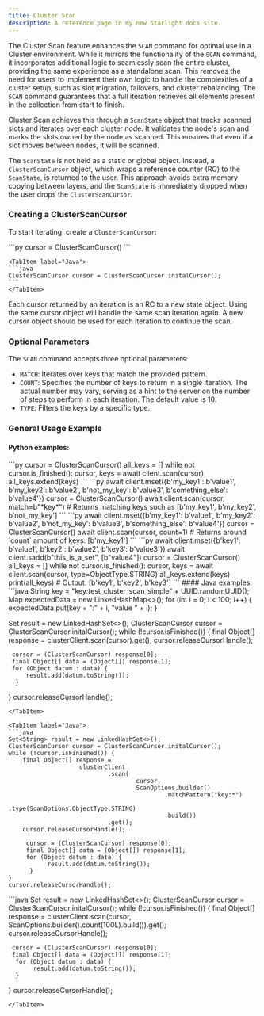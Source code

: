 ```yaml
---
title: Cluster Scan
description: A reference page in my new Starlight docs site.
---
```



The Cluster Scan feature enhances the `SCAN` command for optimal use in a Cluster environment. While it mirrors the functionality of the `SCAN` command, it incorporates additional logic to seamlessly scan the entire cluster, providing the same experience as a standalone scan. This removes the need for users to implement their own logic to handle the complexities of a cluster setup, such as slot migration, failovers, and cluster rebalancing. The `SCAN` command guarantees that a full iteration retrieves all elements present in the collection from start to finish.

Cluster Scan achieves this through a `ScanState` object that tracks scanned slots and iterates over each cluster node. It validates the node's scan and marks the slots owned by the node as scanned. This ensures that even if a slot moves between nodes, it will be scanned.

The `ScanState` is not held as a static or global object. Instead, a `ClusterScanCursor` object, which wraps a reference counter (RC) to the `ScanState`, is returned to the user. This approach avoids extra memory copying between layers, and the `ScanState` is immediately dropped when the user drops the `ClusterScanCursor`.

### Creating a ClusterScanCursor

To start iterating, create a `ClusterScanCursor`:

<Tabs syncKey="examples">
    <TabItem label="Python">
    ```py
    cursor = ClusterScanCursor()
    ```
    </TabItem>

    <TabItem label="Java">
    ```java
    ClusterScanCursor cursor = ClusterScanCursor.initalCursor();
    ```
    </TabItem>
</Tabs>

Each cursor returned by an iteration is an RC to a new state object. Using the same cursor object will handle the same scan iteration again. A new cursor object should be used for each iteration to continue the scan.

### Optional Parameters
The `SCAN` command accepts three optional parameters:
* `MATCH`: Iterates over keys that match the provided pattern.
* `COUNT`: Specifies the number of keys to return in a single iteration. The actual number may vary, serving as a hint to the server on the number of steps to perform in each iteration. The default value is 10.
* `TYPE`: Filters the keys by a specific type.
### General Usage Example
#### Python examples:
<TabItem label="Python">
```py
cursor = ClusterScanCursor()
all_keys = []
while not cursor.is_finished():
    cursor, keys = await client.scan(cursor)
    all_keys.extend(keys)
```
</TabItem>

<TabItem label="Python">
```py
await client.mset({b'my_key1': b'value1', b'my_key2': b'value2', b'not_my_key': b'value3', b'something_else': b'value4'})
cursor = ClusterScanCursor()
await client.scan(cursor, match=b"*key*")
# Returns matching keys such as [b'my_key1', b'my_key2', b'not_my_key']
```
</TabItem>

<TabItem label="Python">
```py
await client.mset({b'my_key1': b'value1', b'my_key2': b'value2', b'not_my_key': b'value3', b'something_else': b'value4'})
cursor = ClusterScanCursor()
await client.scan(cursor, count=1)
# Returns around `count` amount of keys: [b'my_key1']
```
</TabItem>

<TabItem label="Python">
```py
await client.mset({b'key1': b'value1', b'key2': b'value2', b'key3': b'value3'})
await client.sadd(b"this_is_a_set", [b"value4"])
cursor = ClusterScanCursor()
all_keys = []
while not cursor.is_finished():
    cursor, keys = await client.scan(cursor, type=ObjectType.STRING)
    all_keys.extend(keys)
print(all_keys)  # Output: [b'key1', b'key2', b'key3']
```
</TabItem>
#### Java examples: 
<TabItem label="Java">
```java
String key = "key:test_cluster_scan_simple" + UUID.randomUUID();
Map<String, String> expectedData = new LinkedHashMap<>();
for (int i = 0; i < 100; i++) {
    expectedData.put(key + ":" + i, "value " + i);
}

Set<String> result = new LinkedHashSet<>();
ClusterScanCursor cursor = ClusterScanCursor.initalCursor();
while (!cursor.isFinished()) {
     final Object[] response = clusterClient.scan(cursor).get();
     cursor.releaseCursorHandle();

     cursor = (ClusterScanCursor) response[0];
     final Object[] data = (Object[]) response[1];
     for (Object datum : data) {
         result.add(datum.toString());
      }
}
cursor.releaseCursorHandle();
```
</TabItem>

<TabItem label="Java">
```java
Set<String> result = new LinkedHashSet<>();
ClusterScanCursor cursor = ClusterScanCursor.initalCursor();
while (!cursor.isFinished()) {
    final Object[] response =
                    clusterClient
                            .scan(
                                    cursor,
                                    ScanOptions.builder()
                                            .matchPattern("key:*")
                                            .type(ScanOptions.ObjectType.STRING)
                                            .build())
                            .get();
    cursor.releaseCursorHandle();

     cursor = (ClusterScanCursor) response[0];
     final Object[] data = (Object[]) response[1];
     for (Object datum : data) {
           result.add(datum.toString());
      }
}
cursor.releaseCursorHandle();
```
</TabItem>

<TabItem label="Java">
```java
Set<String> result = new LinkedHashSet<>();
ClusterScanCursor cursor = ClusterScanCursor.initalCursor();
while (!cursor.isFinished()) {
    final Object[] response = clusterClient.scan(cursor, ScanOptions.builder().count(100L).build()).get();
    cursor.releaseCursorHandle();

     cursor = (ClusterScanCursor) response[0];
     final Object[] data = (Object[]) response[1];
      for (Object datum : data) {
           result.add(datum.toString());
      }
}
cursor.releaseCursorHandle();
```
</TabItem>




